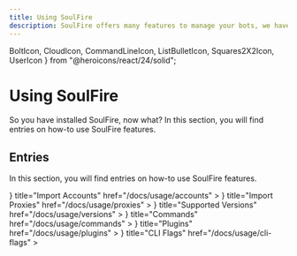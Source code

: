 ```yaml
---
title: Using SoulFire
description: SoulFire offers many features to manage your bots, we have written down a few common features to help you get started.
---
```


  BoltIcon,
  CloudIcon,
  CommandLineIcon,
  ListBulletIcon,
  Squares2X2Icon,
  UserIcon
} from "@heroicons/react/24/solid";

# Using SoulFire

So you have installed SoulFire, now what? In this section, you will find entries on how-to use SoulFire features.

## Entries

In this section, you will find entries on how-to use SoulFire features.

<Cards>
  <Cards
    icon={
      <UserIcon/>
    }
    title="Import Accounts"
    href="/docs/usage/accounts"
  >
  </Cards>
  <Cards
    icon={
      <CloudIcon/>
    }
    title="Import Proxies"
    href="/docs/usage/proxies"
  >
  </Cards>
  <Cards
    icon={
      <ListBulletIcon/>
    }
    title="Supported Versions"
    href="/docs/usage/versions"
  >
  </Cards>
  <Cards
    icon={
      <BoltIcon/>
    }
    title="Commands"
    href="/docs/usage/commands"
  >
  </Cards>
  <Cards
    icon={
      <Squares2X2Icon/>
    }
    title="Plugins"
    href="/docs/usage/plugins"
  >
  </Cards>
  <Cards
    icon={
      <CommandLineIcon/>
    }
    title="CLI Flags"
    href="/docs/usage/cli-flags"
  >
  </Cards>
</Cards>
